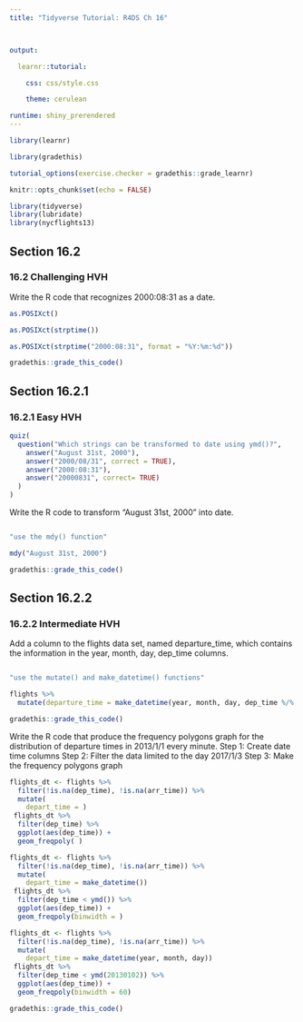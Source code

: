 ```yaml
---
title: "Tidyverse Tutorial: R4DS Ch 16"



output: 

  learnr::tutorial:

    css: css/style.css

    theme: cerulean

runtime: shiny_prerendered
---
```


```r

library(learnr)

library(gradethis)

tutorial_options(exercise.checker = gradethis::grade_learnr)

knitr::opts_chunk$set(echo = FALSE)

library(tidyverse)
library(lubridate)
library(nycflights13)

```
## Section 16.2
### 16.2 Challenging HVH
Write the R code that recognizes 2000:08:31 as a date.
```r
as.POSIXct()
```
```r
as.POSIXct(strptime())
```

```r
as.POSIXct(strptime("2000:08:31", format = "%Y:%m:%d"))
```

```r
gradethis::grade_this_code()
```
## Section 16.2.1
### 16.2.1 Easy HVH
```r
quiz(
  question("Which strings can be transformed to date using ymd()?",
    answer("August 31st, 2000"),
    answer("2000/08/31", correct = TRUE),
    answer("2000:08:31"),
    answer("20000831", correct= TRUE)
  )
)
```
Write the R code to transform "August 31st, 2000" into date.
```r

```
```r
"use the mdy() function"
```

```r
mdy("August 31st, 2000")
```

```r
gradethis::grade_this_code()
```
## Section 16.2.2
### 16.2.2 Intermediate HVH
Add a column to the flights data set, named departure_time, which contains the information in the year, month, day, dep_time columns.
```r

```
```r
"use the mutate() and make_datetime() functions"
```

```r
flights %>% 
  mutate(departure_time = make_datetime(year, month, day, dep_time %/% 100, dep_time %% 100))
```

```r
gradethis::grade_this_code()
```
Write the R code that produce the frequency polygons graph for the distribution of departure times in 2013/1/1 every minute.
Step 1: Create date time columns
Step 2: Filter the data limited to the day 2017/1/3
Step 3: Make the frequency polygons graph
```r
flights_dt <- flights %>% 
  filter(!is.na(dep_time), !is.na(arr_time)) %>% 
  mutate(
    depart_time = ) 
 flights_dt %>% 
  filter(dep_time) %>% 
  ggplot(aes(dep_time)) + 
  geom_freqpoly( )
```
```r
flights_dt <- flights %>% 
  filter(!is.na(dep_time), !is.na(arr_time)) %>% 
  mutate(
    depart_time = make_datetime()) 
 flights_dt %>% 
  filter(dep_time < ymd()) %>% 
  ggplot(aes(dep_time)) + 
  geom_freqpoly(binwidth = )
```

```r
flights_dt <- flights %>% 
  filter(!is.na(dep_time), !is.na(arr_time)) %>% 
  mutate(
    depart_time = make_datetime(year, month, day))
 flights_dt %>% 
  filter(dep_time < ymd(20130102)) %>% 
  ggplot(aes(dep_time)) + 
  geom_freqpoly(binwidth = 60)
```

```r
gradethis::grade_this_code()
```
